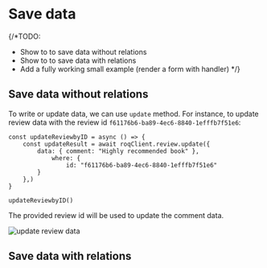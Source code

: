 # Save data

{/*TODO:
- Show to to save data without relations
- Show to to save data with relations
- Add a fully working small example (render a form with handler)
*/}

## Save data without relations

To write or update data, we can use `update` method. For instance, to update review data with the review id `f61176b6-ba89-4ec6-8840-1efffb7f51e6`:

```tsx
const updateReviewbyID = async () => {
    const updateResult = await roqClient.review.update({
	    data: { comment: "Highly recommended book" },
		    where: {
			    id: "f61176b6-ba89-4ec6-8840-1efffb7f51e6"
		}
	},)
}
   
updateReviewbyID()
```
The provided review id will be used to update the comment data.

![update review data](/screenshots/nextjs-write-data-baas.png)


## Save data with relations
